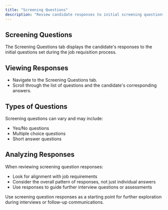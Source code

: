 ```yaml
---
title: "Screening Questions"
description: "Review candidate responses to initial screening questions"
---
```


## Screening Questions

The Screening Questions tab displays the candidate's responses to the initial questions set during the job requisition process.

## Viewing Responses

- Navigate to the Screening Questions tab.
- Scroll through the list of questions and the candidate's corresponding answers.

## Types of Questions

Screening questions can vary and may include:
- Yes/No questions
- Multiple choice questions
- Short answer questions

## Analyzing Responses

When reviewing screening question responses:
- Look for alignment with job requirements
- Consider the overall pattern of responses, not just individual answers
- Use responses to guide further interview questions or assessments

<Tip>
  Use screening question responses as a starting point for further exploration during interviews or follow-up communications.
</Tip>